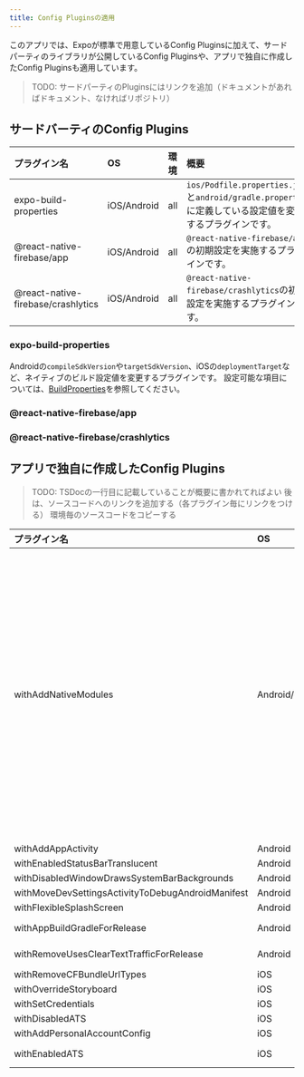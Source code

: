 ```yaml
---
title: Config Pluginsの適用
---
```


このアプリでは、Expoが標準で用意しているConfig Pluginsに加えて、サードパーティのライブラリが公開しているConfig Pluginsや、アプリで独自に作成したConfig Pluginsも適用しています。

> TODO: サードパーティのPluginsにはリンクを追加（ドキュメントがあればドキュメント、なければリポジトリ）

## サードバーティのConfig Plugins

| プラグイン名 | OS | 環境 | 概要 |
|:--|:--|:--|:--|
| expo-build-properties | iOS/Android | all | `ios/Podfile.properties.json`と`android/gradle.properties`に定義している設定値を変更するプラグインです。 |
| @react-native-firebase/app | iOS/Android |all | `@react-native-firebase/app`の初期設定を実施するプラグインです。 |
| @react-native-firebase/crashlytics | iOS/Android | all | `@react-native-firebase/crashlytics`の初期設定を実施するプラグインです。 |

### expo-build-properties

Androidの`compileSdkVersion`や`targetSdkVersion`、iOSの`deploymentTarget`など、ネイティブのビルド設定値を変更するプラグインです。
設定可能な項目については、[BuildProperties](https://docs.expo.dev/versions/latest/sdk/build-properties/)を参照してください。

### @react-native-firebase/app

### @react-native-firebase/crashlytics

## アプリで独自に作成したConfig Plugins

> TODO: TSDocの一行目に記載していることが概要に書かれてればよい
> 後は、ソースコードへのリンクを追加する（各プラグイン毎にリンクをつける）
> 環境毎のソースコードをコピーする

| プラグイン名 | OS | 環境 | 概要 |
|:--|:--|:--|:--|
| withAddNativeModules | Android/iOS | all | このアプリでは、サードパーティのライブラリが公開しているConfig Pluginsや、アプリで独自に作成したConfig Pluginsを適用しています。 |
| withAddAppActivity | Android | all | |
| withEnabledStatusBarTranslucent | Android | all | |
| withDisabledWindowDrawsSystemBarBackgrounds | Android | all | |
| withMoveDevSettingsActivityToDebugAndroidManifest | Android | all | |
| withFlexibleSplashScreen | Android | all | |
| withAppBuildGradleForRelease | Android | stg<br/>prod | |
| withRemoveUsesClearTextTrafficForRelease | Android | stg<br/>prod | |
| withRemoveCFBundleUrlTypes | iOS | all | |
| withOverrideStoryboard | iOS | all | |
| withSetCredentials | iOS | all | |
| withDisabledATS | iOS | local | |
| withAddPersonalAccountConfig | iOS | local | |
| withEnabledATS | iOS | stg<br/>prod | |
